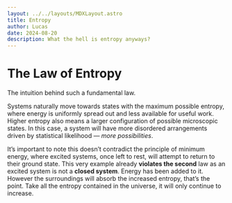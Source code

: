 ```yaml
---
layout: ../../layouts/MDXLayout.astro
title: Entropy
author: Lucas
date: 2024-08-20
description: What the hell is entropy anyways? 
---
```

# The Law of Entropy

The intuition behind such a fundamental law.

Systems naturally move towards states with the maximum possible entropy, where energy is uniformly spread out and less available for useful work. Higher entropy also means a larger configuration of possible microscopic states. In this case, a system will have more disordered arrangements driven by statistical likelihood — *more possibilities*.

It’s important to note this doesn’t contradict the principle of minimum energy, where excited systems, once left to rest, will attempt to return to their ground state. This very example already **violates the second** law as an excited system is not a **closed system**. Energy has been added to it. However the surroundings will absorb the increased entropy, that’s the point. Take all the entropy contained in the universe, it will only continue to increase.